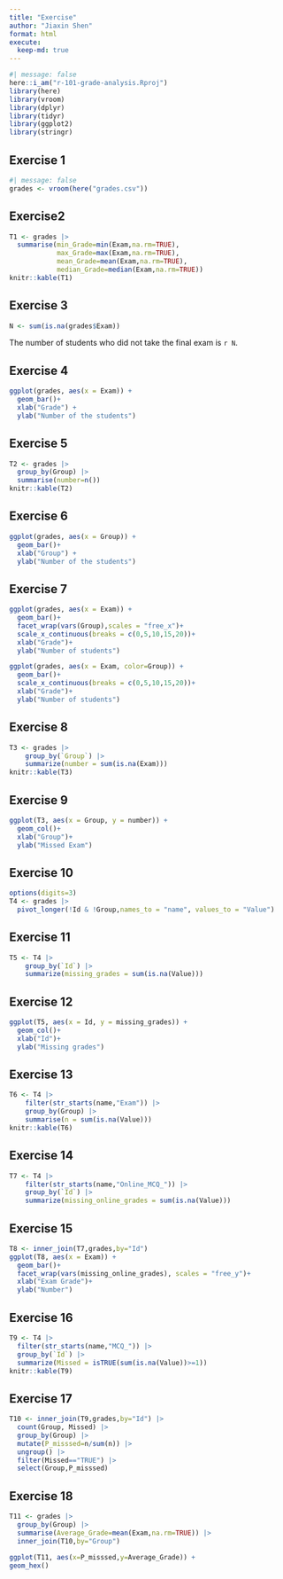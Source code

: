 ```yaml
---
title: "Exercise"
author: "Jiaxin Shen"
format: html
execute: 
  keep-md: true
---
```


```r
#| message: false
here::i_am("r-101-grade-analysis.Rproj")
library(here)
library(vroom)
library(dplyr)
library(tidyr)
library(ggplot2)
library(stringr)
```

## Exercise 1

```r
#| message: false
grades <- vroom(here("grades.csv"))
```

## Exercise2

```r
T1 <- grades |>
  summarise(min_Grade=min(Exam,na.rm=TRUE),
            max_Grade=max(Exam,na.rm=TRUE),
            mean_Grade=mean(Exam,na.rm=TRUE),
            median_Grade=median(Exam,na.rm=TRUE))
knitr::kable(T1)
```

## Exercise 3

```r
N <- sum(is.na(grades$Exam))
```
The number of students who did not take the final exam is  `r N`.

## Exercise 4
```r
ggplot(grades, aes(x = Exam)) +
  geom_bar()+
  xlab("Grade") +
  ylab("Number of the students")
```

## Exercise 5
```r
T2 <- grades |>
  group_by(Group) |>
  summarise(number=n())
knitr::kable(T2)
```

## Exercise 6
```r
ggplot(grades, aes(x = Group)) +
  geom_bar()+
  xlab("Group") +
  ylab("Number of the students")
```

## Exercise 7
```r
ggplot(grades, aes(x = Exam)) +
  geom_bar()+
  facet_wrap(vars(Group),scales = "free_x")+
  scale_x_continuous(breaks = c(0,5,10,15,20))+
  xlab("Grade")+
  ylab("Number of students")
```

```r
ggplot(grades, aes(x = Exam, color=Group)) +
  geom_bar()+
  scale_x_continuous(breaks = c(0,5,10,15,20))+
  xlab("Grade")+
  ylab("Number of students")
```

## Exercise 8
```r
T3 <- grades |> 
    group_by(`Group`) |>
    summarize(number = sum(is.na(Exam)))
knitr::kable(T3)
```

## Exercise 9
```r
ggplot(T3, aes(x = Group, y = number)) +
  geom_col()+
  xlab("Group")+
  ylab("Missed Exam")
```

## Exercise 10
```r
options(digits=3)
T4 <- grades |>
  pivot_longer(!Id & !Group,names_to = "name", values_to = "Value")
```

## Exercise 11
```r
T5 <- T4 |> 
    group_by(`Id`) |>
    summarize(missing_grades = sum(is.na(Value)))
```

## Exercise 12
```r
ggplot(T5, aes(x = Id, y = missing_grades)) +
  geom_col()+
  xlab("Id")+
  ylab("Missing grades")
```

## Exercise 13
```r
T6 <- T4 |> 
    filter(str_starts(name,"Exam")) |>
    group_by(Group) |>  
    summarise(n = sum(is.na(Value)))
knitr::kable(T6)
```

## Exercise 14
```r
T7 <- T4 |> 
    filter(str_starts(name,"Online_MCQ_")) |>
    group_by(`Id`) |>
    summarize(missing_online_grades = sum(is.na(Value)))
```

## Exercise 15
```r
T8 <- inner_join(T7,grades,by="Id")
ggplot(T8, aes(x = Exam)) +
  geom_bar()+
  facet_wrap(vars(missing_online_grades), scales = "free_y")+
  xlab("Exam Grade")+
  ylab("Number")
```

## Exercise 16
```r
T9 <- T4 |>
  filter(str_starts(name,"MCQ_")) |>
  group_by(`Id`) |>
  summarize(Missed = isTRUE(sum(is.na(Value))>=1))
knitr::kable(T9)
```

## Exercise 17
```r
T10 <- inner_join(T9,grades,by="Id") |>
  count(Group, Missed) |>
  group_by(Group) |>
  mutate(P_misssed=n/sum(n)) |>
  ungroup() |>
  filter(Missed=="TRUE") |>
  select(Group,P_misssed)
```

## Exercise 18
```r
T11 <- grades |>
  group_by(Group) |>
  summarise(Average_Grade=mean(Exam,na.rm=TRUE)) |>
  inner_join(T10,by="Group")
```

```r
ggplot(T11, aes(x=P_misssed,y=Average_Grade)) +
geom_hex()
```
